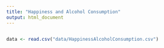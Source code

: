 ```yaml
---
title: "Happiness and Alcohol Consumption"
output: html_document
---
```


```r
```


```r
data <- read.csv("data/HappinessAlcoholConsumption.csv")

```




```r

```